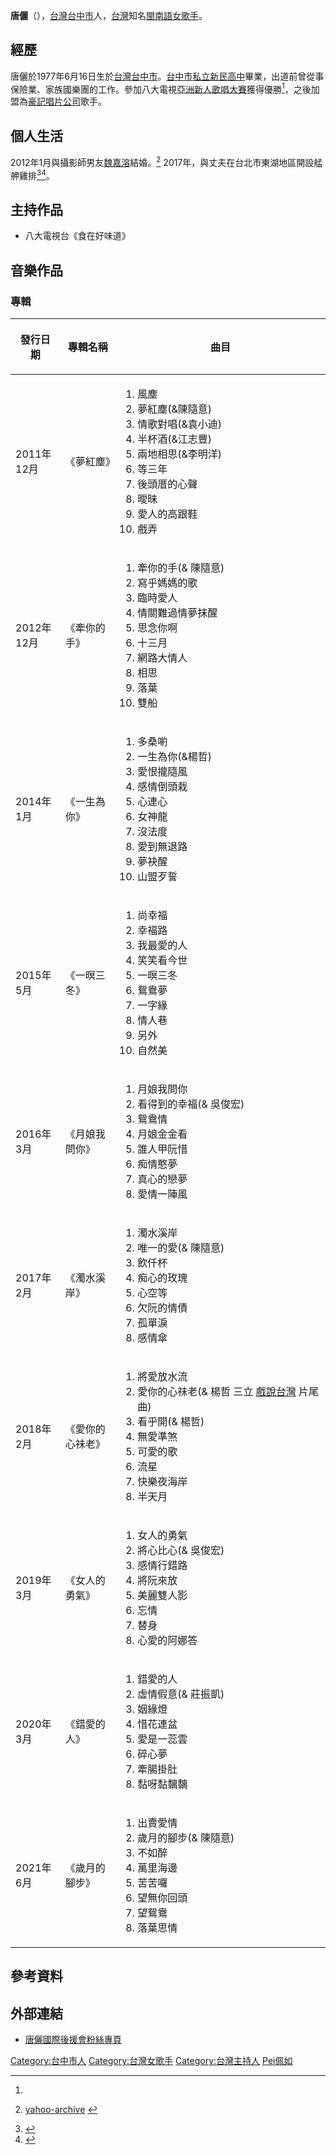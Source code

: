 {{藝人
|姓名 = 唐儷
|類型 = 女歌手
|本名 = 陳佩如
|英文名 = Kelly Chen
|別名 = 
|綽號 = 
|國籍 = {{ROC}}
|出生日期 = {{birth date and age|1977|6|16}}
|出生地點 = {{TWN}}[[台中市|台中市]]
|宗教信仰 =
|配偶 = [[魏嘉溶|魏嘉溶]]
|子女 = 1子
|教育程度 = [[台中市|台中市]][[私立新民高中|私立新民高中]]
|出身地 =  {{TWN}}
|出道作 =  
|出道日期 = 2008年
|活躍年代 = 2008年至今
|音樂類型 = [[台語流行音樂|台語流行音樂]]
|演奏樂器 = [[歌唱|歌唱]]
|職業 = [[歌手|歌手]]
|語言 = [[國語|國語]]、[[台語|台語]]
|唱片公司 = [[豪記唱片|豪記唱片]]（2008年－至今）
}}

'''唐儷'''（{{bd|1977年|6月16日|}}），[[台灣|台灣]][[台中市|台中市]]人，[[台灣|台灣]]知名[[閩南語|閩南語]][[女歌手|女歌手]]。

== 經歷 ==
唐儷於1977年6月16日生於[[台灣|台灣]][[台中市|台中市]]。[[台中市|台中市]][[私立新民高中|私立新民高中]]畢業，出道前曾從事保險業、家族國樂團的工作。參加八大電視[[亞洲新人歌唱大賽|亞洲新人歌唱大賽]]獲得優勝<ref name="cna-201201"/>，之後加盟為[[豪記唱片|豪記唱片公司]]歌手。

== 個人生活 ==
2012年1月與攝影師男友[[魏嘉溶|魏嘉溶]]結婚。<ref name="cna-201201">{{cite news |url= http://www.cna.com |publisher= 中央社 |date= 2012年1月15日 |title= 圓母親心願 唐儷步紅毯 |author1= 鄭景雯 |archiveurl= https://web.archive.org/web/20201215180805/https://www.cna.com/ |archivedate= 2020-12-15 |accessdate= 2021-01-17 |dead-url= no }}[https://tw.news.yahoo.com/%E5%9C%93%E6%AF%8D%E8%A6%AA%E5%BF%83%E9%A1%98-%E5%94%90%E5%84%B7%E6%AD%A5%E7%B4%85%E6%AF%AF-100811518.html yahoo-archive] {{Wayback|url=https://tw.news.yahoo.com/%E5%9C%93%E6%AF%8D%E8%A6%AA%E5%BF%83%E9%A1%98-%E5%94%90%E5%84%B7%E6%AD%A5%E7%B4%85%E6%AF%AF-100811518.html |date=20181129184420 }}</ref>
2017年，與丈夫在台北市東湖地區開設艋舺雞排<ref>{{Cite web|title=厚切雞排 夫妻攜手突破困境 - 尋找台灣感動力|url=https://www.ttv.com.tw/info/view.asp?id=45374|access-date=2021-06-02|work=台視|language=zh-tw|archive-date=2021-06-03|archive-url=https://web.archive.org/web/20210603072427/https://www.ttv.com.tw/info/view.asp?id=45374|dead-url=no}}</ref><ref>{{Cite web|title=《人物專訪》唐儷受封雞排女王 險爆婚姻危機 - 自由娛樂|url=https://ent.ltn.com.tw/news/paper/1374275|access-date=2021-06-02|date=2020-05-22|last=自由時報電子報|work=自由時報電子報|archive-date=2021-06-03|archive-url=https://web.archive.org/web/20210603013400/https://ent.ltn.com.tw/news/paper/1374275|dead-url=no}}</ref>。

== 主持作品 ==
*八大電視台《食在好味道》

== 音樂作品 ==
=== 專輯 ===
{| class="wikitable"
|-
! 發行日期 || 專輯名稱 || width="320px"| 曲目
|-
| 2011年12月||《夢紅塵》|| {{hideh|曲目}}
#風塵
#夢紅塵(&陳隨意)
#情歌對唱(&袁小迪)
#半杯酒(&江志豐)
#兩地相思(&李明洋)
#等三年
#後頭厝的心聲
#曖昧
#愛人的高跟鞋
#戲弄 
|-
| 2012年12月||《牽你的手》|| {{hideh|曲目}}
#牽你的手(& 陳隨意)
#寫乎媽媽的歌
#臨時愛人
#情關難過情夢抹醒
#思念你啊
#十三月
#網路大情人
#相思
#落葉
#雙船
|-
| 2014年1月||《一生為你》|| {{hideh|曲目}}
#多桑喲
#一生為你(&楊哲)
#愛恨攏隨風
#感情倒頭栽
#心連心
#女神龍
#沒法度
#愛到無退路
#夢袂醒
#山盟歹誓
|-
| 2015年5月||《一暝三冬》|| {{hideh|曲目}}
#尚幸福
#幸福路
#我最愛的人
#笑笑看今世
#一暝三冬
#鴛鴦夢
#一字緣
#情人巷
#另外
#自然美
|-
| 2016年3月||《月娘我問你》|| {{hideh|曲目}}
#月娘我問你
#看得到的幸福(& 吳俊宏)
#鴛鴦情
#月娘金金看
#誰人甲阮惜
#痴情憨夢
#真心的戀夢
#愛情一陣風 
|-
| 2017年2月||《濁水溪岸》|| {{hideh|曲目}}
#濁水溪岸
#唯一的愛(& 陳隨意)
#飲仟杯
#痴心的玫瑰
#心空等
#欠阮的情債
#孤單淚
#感情傘 
|-
| 2018年2月||《愛你的心祙老》|| {{hideh|曲目}}
#將愛放水流
#愛你的心祙老(& 楊哲 三立 [[戲說台灣|戲說台灣]] 片尾曲) 
#看乎開(& 楊哲)
#無愛準煞
#可愛的歌
#流星
#快樂夜海岸
#半天月
|-
| 2019年3月||《女人的勇氣》|| {{hideh|曲目}}
#女人的勇氣
#將心比心(& 吳俊宏) 
#感情行錯路
#將阮來放
#美麗雙人影
#忘情
#替身
#心愛的阿娜答
|-
| 2020年3月||《錯愛的人》|| {{hideh|曲目}}
#錯愛的人
#虛情假意(& 莊振凱) 
#姻緣燈
#惜花連盆
#愛是一蕊雲
#碎心夢
#牽腸掛肚
#黏呀黏黐黐
|-
| 2021年6月||《歲月的腳步》|| {{hideh|曲目}}
#出賣愛情
#歲月的腳步(& 陳隨意) 
#不如醉
#萬里海邊
#苦苦囉
#望無你回頭
#望鴛鴦
#落葉思情
|}

== 參考資料 ==
{{Reflist}}

== 外部連結 ==
*[https://www.facebook.com/%E4%B8%80%E7%94%9F%E7%82%BA%E5%84%B7-%E5%94%90%E5%84%B7%E5%9C%8B%E9%9A%9B%E5%BE%8C%E6%8F%B4%E6%9C%83-313610998777805/?fref=ts 唐儷國際後援會粉絲專頁]

{{豪記唱片旗下歌手}}
[[Category:台中市人|Category:台中市人]]
[[Category:台灣女歌手|Category:台灣女歌手]]
[[Category:台灣主持人|Category:台灣主持人]]
[[Category:陈姓|Pei佩如]]